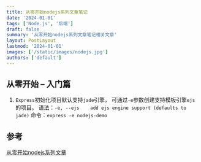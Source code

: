 ```yaml
---
title: 从零开始nodejs系列文章笔记
date: '2024-01-01'
tags: ['Node.js', '后端']
draft: false
summary: '从零开始nodejs系列文章笔记相关文章'
layout: PostLayout
lastmod: '2024-01-01'
images: ['/static/images/nodejs.jpg']
authors: ['default']
---
```


## 从零开始 – 入门篇
1.  `Express`初始化项目默认支持`jade`引擎， 可通过`-e`参数创建支持模板引擎`ejs`的项目。
语法：`-e, --ejs    add ejs engine support (defaults to jade)`
命令：`express -e nodejs-demo`  

## 参考
[从零开始nodejs系列文章](http://blog.fens.me/series-nodejs/)
